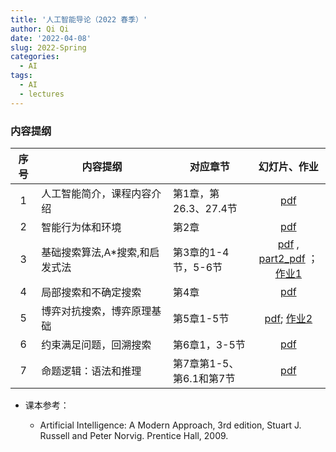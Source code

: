 ```yaml
---
title: '人工智能导论（2022 春季）'
author: Qi Qi
date: '2022-04-08'
slug: 2022-Spring
categories:
  - AI
tags:
  - AI
  - lectures
---
```


### 内容提纲

|序号 | 内容提纲             | 对应章节       | 幻灯片、作业    |
|:---:|-----------------------|---------------|:-----------:|
|1 | 人工智能简介，课程内容介绍 |  第1章，第26.3、27.4节 | [pdf](../slides/lecture1.pdf)  |
|2 | 智能行为体和环境   | 第2章  | [pdf](../slides/lecture2.pdf)  |
|3 | 基础搜索算法,A*搜索,和启发式法  | 第3章的1-4节，5-6节  | [pdf](../slides/lecture3.pdf) , [part2_pdf](../slides/lecture3_part2.pdf) ；[作业1](../hw/hw1.docx) |
|4 | 局部搜索和不确定搜索  |  第4章 | [pdf](../slides/lecture4.pdf)  |
|5 | 博弈对抗搜索，博弈原理基础  | 第5章1-5节  | [pdf](../slides/lecture5.pdf); [作业2](../hw/hw2.docx)  |
|6 | 约束满足问题，回溯搜索  | 第6章1，3-5节  | [pdf](../slides/lecture6.pdf)  |
|7 |命题逻辑：语法和推理   | 第7章第1-5、第6.1和第7节  | [pdf](../slides/lecture7.pdf)  |



* 课本参考：

  -   Artificial Intelligence: A Modern Approach, 3rd edition, Stuart J. Russell
    and Peter Norvig. Prentice Hall, 2009.
